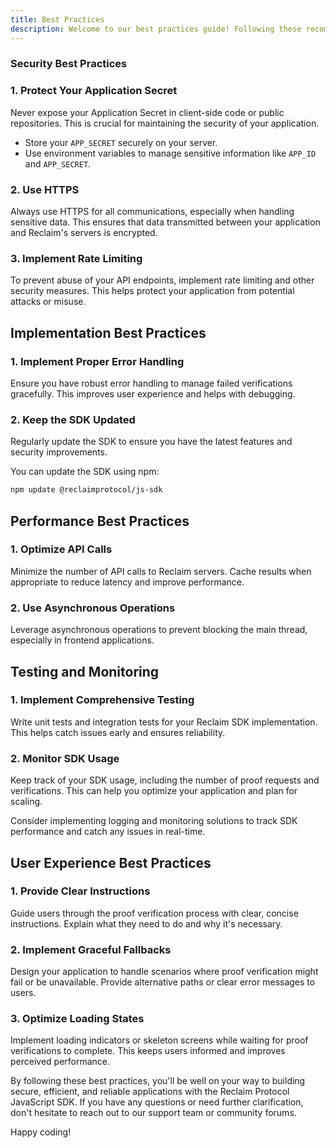 ```yaml
---
title: Best Practices
description: Welcome to our best practices guide! Following these recommendations will help you use the Reclaim Protocol JavaScript SDK securely and efficiently in your applications.
---
```


### Security Best Practices

### 1. Protect Your Application Secret

<Callout type="warning">
  Never expose your Application Secret in client-side code or public repositories. This is crucial for maintaining the security of your application.
</Callout>

- Store your `APP_SECRET` securely on your server.
- Use environment variables to manage sensitive information like `APP_ID` and `APP_SECRET`.

### 2. Use HTTPS

Always use HTTPS for all communications, especially when handling sensitive data. This ensures that data transmitted between your application and Reclaim's servers is encrypted.

### 3. Implement Rate Limiting

To prevent abuse of your API endpoints, implement rate limiting and other security measures. This helps protect your application from potential attacks or misuse.

## Implementation Best Practices

### 1. Implement Proper Error Handling

Ensure you have robust error handling to manage failed verifications gracefully. This improves user experience and helps with debugging.

### 2. Keep the SDK Updated

<Callout type="info">
  Regularly update the SDK to ensure you have the latest features and security improvements.
</Callout>

You can update the SDK using npm:

```bash
npm update @reclaimprotocol/js-sdk
```

## Performance Best Practices

### 1. Optimize API Calls

Minimize the number of API calls to Reclaim servers. Cache results when appropriate to reduce latency and improve performance.

### 2. Use Asynchronous Operations

Leverage asynchronous operations to prevent blocking the main thread, especially in frontend applications.


## Testing and Monitoring

### 1. Implement Comprehensive Testing

Write unit tests and integration tests for your Reclaim SDK implementation. This helps catch issues early and ensures reliability.

### 2. Monitor SDK Usage

Keep track of your SDK usage, including the number of proof requests and verifications. This can help you optimize your application and plan for scaling.

<Callout type="info">
  Consider implementing logging and monitoring solutions to track SDK performance and catch any issues in real-time.
</Callout>

## User Experience Best Practices

### 1. Provide Clear Instructions

Guide users through the proof verification process with clear, concise instructions. Explain what they need to do and why it's necessary.

### 2. Implement Graceful Fallbacks

Design your application to handle scenarios where proof verification might fail or be unavailable. Provide alternative paths or clear error messages to users.

### 3. Optimize Loading States

Implement loading indicators or skeleton screens while waiting for proof verifications to complete. This keeps users informed and improves perceived performance.

By following these best practices, you'll be well on your way to building secure, efficient, and reliable applications with the Reclaim Protocol JavaScript SDK. If you have any questions or need further clarification, don't hesitate to reach out to our support team or community forums.

Happy coding!
